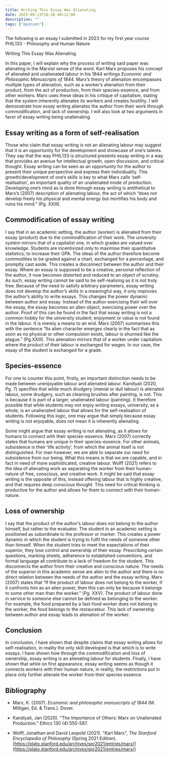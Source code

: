 ```yaml
---
title: Writing This Essay Was Alienating
date: 2025-09-13T18:36:40+12:00
description: ""
tags: ["opinion"]
---
```


The following is an essay I submitted in 2023 for my first year course PHIL133 - Philosophy and Human Nature

Writing This Essay Was Alienating.

In this paper, I will explain why the process of writing said paper was alienating in the Marxist sense of the word. Karl Marx proposes his concept of alienated and unalienated labour in his 1844 writings _Economic and Philosophic Manuscripts of 1844._ Marx’s theory of alienation encompasses multiple types of alienation, such as a worker’s alienation from their product, from the act of production, from their species-essence, and from other workers. Marx uses these ideas in his critique of capitalism, stating that the system inherently alienates its workers and creates hostility. I will demonstrate how essay writing alienates the author from their work through commodification, and lack of ownership. I will also look at two arguments in favor of essay writing being unalienating.

## Essay writing as a form of self-realisation

Those who claim that essay writing is not an alienating labour may suggest that it is an opportunity for the development and showcase of one’s talents. They say that the way PHIL133 is structured presents essay writing in a way that provides an avenue for intellectual growth, open discussion, and critical thought. Essay writing can be seen as an opportunity for the author to present their unique perspective and express their individuality. This growth/development of one’s skills is key to what Marx calls ‘self-realisation’, an important quality of an unalienated mode of production. Developing one’s mind as is done through essay writing is antithetical to Marx’s (2007) description of alienating labour, the act of which “does not develop freely his physical and mental energy but mortifies his body and ruins his mind.” (Pg. XXIII).

## Commodification of essay writing

I say that in an academic setting, the author (worker) is alienated from their essay (product) due to the commodification of their work. The university system mirrors that of a capitalist one, in which grades are valued over knowledge. Students are incentivized only to maximise their quantitative statistics; to increase their GPA. The ideas of the author therefore become commodities to be graded against a chart, exchanged for a percentage, and promptly cast aside. This creates a disconnect between the author and their essay. Where an essay is supposed to be a creative, personal reflection of the author, it now becomes distorted and reduced to an object of scrutiny. As such, essay writing cannot be said to be self-realising as it is not truly free. Because of the need to satisfy arbitrary parameters, essay writing does not develop the author’s skills in a meaningful way, it only improves the author’s ability to write essays. This changes the power dynamic between author and essay. Instead of the author exercising their will over the essay, the essay becomes an alien object, exercising power over the author. Proof of this can be found in the fact that essay writing is not a common hobby for the university student; enjoyment or value is not found in the labour. It is merely a means to an end. Marx (2007) summarises this with the sentence “Its alien character emerges clearly in the fact that as soon as no physical or other compulsion exists, labour is shunned like the plague.” (Pg.XXIII). This alienation mirrors that of a worker under capitalism where the product of their labour is exchanged for wages. In our case, the essay of the student is exchanged for a grade.

## Species-essence

For one to counter this point, firstly, an important distinction needs to be made between unenjoyable labour and alienated labour. Kandiyali (2020, Pg. 7) specifies that while much drudgery (menial or dull labour) is alienated labour, some drudgery, such as cleaning brushes after painting, is not. This is because it is part of a larger, unalienated labour (painting). It therefore possible that while students may not enjoy writing essays, university, as a whole, is an unalienated labour that allows for the self-realisation of students. Following this logic, one may argue that simply because essay writing is not enjoyable, does not mean it is inherently alienating.

Some might argue that essay writing is not alienating, as it allows for humans to connect with their species-essence. Marx (2007) correctly states that humans are unique in their species-essence. For other animals, subsistence is their ‘life activity’, from which the animal itself is not distinguished. For man however, we are able to separate our need for subsistence from our being. What this means is that we are capable, and in fact in need of more sophisticated, creative labour. Wolff (2021) refers to the idea of alienating work as separating the worker from their human-nature of free, conscious, and creative work. It might be said that essay writing is the opposite of this, instead offering labour that is highly creative, and that requires deep conscious thought. This need for critical thinking is productive for the author and allows for them to connect with their human-nature.

## Loss of ownership

I say that the product of the author’s labour does not belong to the author himself, but rather to the evaluator. The student in an academic setting is positioned as subordinate to the professor or marker. This creates a power dynamic in which the student is trying to fulfil the needs of someone other than himself. When the student tries to meet the expectations of their superior, they lose control and ownership of their essay. Prescribing certain questions, marking sheets, adherence to established conventions, and formal language all contribute to a lack of freedom for the student. This disconnects the author from their creative and conscious nature. The needs of the superior in this academic sense are alien to the author and there is no direct relation between the needs of the author and the essay writing. Marx (2007) states that “If the product of labour does not belong to the worker, if it confronts him as an alien power, then this can only be because it belongs to some other man than the worker.” (Pg. XXV). The product of labour done in service to someone else cannot be defined as belonging to the worker. For example, the food prepared by a fast-food worker does not belong to the worker, the food belongs to the restaurateur. This lack of ownership between author and essay leads to alienation of the worker.

## Conclusion

In conclusion, I have shown that despite claims that essay writing allows for self-realisation, in reality the only skill developed is that which is to write essays. I have shown how through the commodification and loss of ownership, essay writing is an alienating labour for students. Finally, I have shown that while on first appearance, essay writing seems as though it connects workers with their human nature, in reality, the restrictions put in place only further alienate the worker from their species essence.

## Bibliography

- Marx, K. (2007). _Economic and philosophic manuscripts of 1844_ (M. Milligan, Ed. & Trans.). Dover.

- Kandiyali, Jan (2020). "The Importance of Others: Marx on Unalienated Production." _Ethics_ 130 (4):555-587.

- Wolff, Jonathan and David Leopold (2021). "Karl Marx", _The Stanford Encyclopedia of Philosophy_ (Spring 2021 Edition). [https://plato.stanford.edu/archives/spr2021/entries/marx/](https://plato.stanford.edu/archives/spr2021/entries/marx/)
